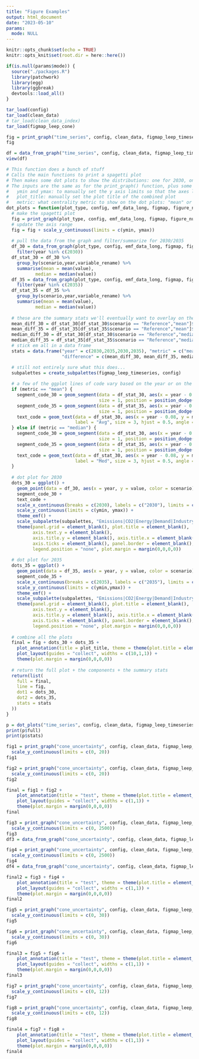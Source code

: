 ```yaml
---
title: "Figure Examples"
output: html_document
date: "2023-05-10"
params:
  mode: NULL
---
```


```r
knitr::opts_chunk$set(echo = TRUE)
knitr::opts_knit$set(root.dir = here::here())
```

```r
if(is.null(params$mode)) {
  source("./packages.R")
  library(patchwork)
  library(egg)
  library(ggbreak)
  devtools::load_all()
}
```

```r
tar_load(config)
tar_load(clean_data)
# tar_load(clean_data_index)
tar_load(figmap_leep_cone)
```

```r
fig = print_graph("time_series", config, clean_data, figmap_leep_timeseries, 1, "United States")
fig

df = data_from_graph("time_series", config, clean_data, figmap_leep_timeseries, 1, "United States")
view(df)
```

```r
# This function does a bunch of stuff
# Calls the main functions to print a spagetti plot
# Then makes some dot plots to show the distributions: one for 2030, one for 2035
# The inputs are the same as for the print_graph() function, plus some new ones:
#   ymin and ymax: to manually set the y axis limits so that the axes line up across plots
#   plot_title: manually set the plot title of the combined plot
#   metric: what centrality metric to show on the dot plots: "mean" or "median"
dot_plots = function(plot_type, config, emf_data_long, figmap, figure_num, reg, ymin, ymax, plot_title, metric) {
  # make the spagetti plot
  fig = print_graph(plot_type, config, emf_data_long, figmap, figure_num, reg)
  # update the axis range
  fig = fig + scale_y_continuous(limits = c(ymin, ymax))
  
  # pull the data from the graph and filter/summarize for 2030/2035
  df_30 = data_from_graph(plot_type, config, emf_data_long, figmap, figure_num, reg) %>%
    filter(year %in% c(2030))
  df_stat_30 = df_30 %>%
    group_by(scenario,year,variable_rename) %>%
    summarise(mean = mean(value),
           median = median(value))
  df_35 = data_from_graph(plot_type, config, emf_data_long, figmap, figure_num, reg) %>%
    filter(year %in% c(2035))
  df_stat_35 = df_35 %>%
    group_by(scenario,year,variable_rename) %>%
    summarise(mean = mean(value),
           median = median(value))
  
  # these are the summary stats we'll eventually want to overlay on the plot to highlight the efficacy of the IRA
  mean_diff_30 = df_stat_30[df_stat_30$scenario == "Reference","mean"]$mean - df_stat_30[df_stat_30$scenario == "IRA","mean"]$mean
  mean_diff_35 = df_stat_35[df_stat_35$scenario == "Reference","mean"]$mean - df_stat_35[df_stat_35$scenario == "IRA","mean"]$mean
  median_diff_30 = df_stat_30[df_stat_30$scenario == "Reference","median"]$median - df_stat_30[df_stat_30$scenario == "IRA","median"]$median
  median_diff_35 = df_stat_35[df_stat_35$scenario == "Reference","median"]$median - df_stat_35[df_stat_35$scenario == "IRA","median"]$median
  # stick em all in a data frame
  stats = data.frame("year" = c(2030,2035,2030,2035), "metric" = c("mean","mean","median","median"), 
                     "difference" = c(mean_diff_30, mean_diff_35, median_diff_30, median_diff_35))

  # still not entirely sure what this does...
  subpalettes = create_subpalettes(figmap_leep_timeseries, config)
  
  # a few of the ggplot lines of code vary based on the year or on the metric chosen, so conditionally choose the right one here
  if (metric == "mean") {
    segment_code_30 = geom_segment(data = df_stat_30, aes(x = year - 0.04, xend = year + 0.04, y = mean, yend = mean, color = scenario), 
                                   size = 1, position = position_dodge(width = 0.05))
    segment_code_35 = geom_segment(data = df_stat_35, aes(x = year - 0.04, xend = year + 0.04, y = mean, yend = mean, color = scenario),
                                   size = 1, position = position_dodge(width = 0.05))
    text_code = geom_text(data = df_stat_30, aes(x = year - 0.08, y = mean, color = scenario), 
                          label = "Avg", size = 3, hjust = 0.5, angle = 90, position = position_dodge(width = 0.05))
  } else if (metric == "median") {
    segment_code_30 = geom_segment(data = df_stat_30, aes(x = year - 0.04, xend = year + 0.04, y = median, yend = median, color = scenario), 
                                   size = 1, position = position_dodge(width = 0.05))
    segment_code_35 = geom_segment(data = df_stat_35, aes(x = year - 0.04, xend = year + 0.04, y = median, yend = median, color = scenario), 
                                   size = 1, position = position_dodge(width = 0.05))
    text_code = geom_text(data = df_stat_30, aes(x = year - 0.08, y = median, color = scenario), 
                          label = "Med", size = 3, hjust = 0.5, angle = 90, position = position_dodge(width = 0.05))
  }
  
  # dot plot for 2030
  dots_30 = ggplot() +
    geom_point(data = df_30, aes(x = year, y = value, color = scenario), shape = 1, size = 1.5, position = position_dodge(width = 0.05)) +
    segment_code_30 +
    text_code +
    scale_x_continuous(breaks = c(2030), labels = c("2030"), limits = c(2029.9, 2030.1)) +
    scale_y_continuous(limits = c(ymin, ymax)) +
    theme_emf() +
    scale_subpalette(subpalettes, "Emissions|CO2|Energy|Demand|Industry") +
    theme(panel.grid = element_blank(), plot.title = element_blank(),
          axis.text.y = element_blank(),
          axis.title.y = element_blank(), axis.title.x = element_blank(),
          axis.ticks = element_blank(), panel.border = element_blank(),
          legend.position = "none", plot.margin = margin(0,0,0,0))
  
  # dot plot for 2035
  dots_35 = ggplot() +
    geom_point(data = df_35, aes(x = year, y = value, color = scenario), shape = 1, size = 1.5, position = position_dodge(width = 0.05)) +
    segment_code_35 +
    scale_x_continuous(breaks = c(2035), labels = c("2035"), limits = c(2034.9, 2035.1)) +
    scale_y_continuous(limits = c(ymin,ymax)) +
    theme_emf() +
    scale_subpalette(subpalettes, "Emissions|CO2|Energy|Demand|Industry") +
    theme(panel.grid = element_blank(), plot.title = element_blank(),
          axis.text.y = element_blank(),
          axis.title.y = element_blank(), axis.title.x = element_blank(),
          axis.ticks = element_blank(), panel.border = element_blank(),
          legend.position = "none", plot.margin = margin(0,0,0,0))
  
  # combine all the plots
  final = fig + dots_30 + dots_35 + 
    plot_annotation(title = plot_title, theme = theme(plot.title = element_text(hjust = 0.5))) +
    plot_layout(guides = "collect", widths = c(10,1,1)) +
    theme(plot.margin = margin(0,0,0,0))
  
  # return the full plot + the components + the summary stats
  return(list(
    full = final,
    line = fig,
    dot1 = dots_30,
    dot2 = dots_35,
    stats = stats
  ))
}

p = dot_plots("time_series", config, clean_data, figmap_leep_timeseries, 4, "United States", 0, 2500, "Emissions|CO2|Energy|Demand|Electricity", metric = "median")
print(p$full)
print(p$stats)

```

```r
fig1 = print_graph("cone_uncertainty", config, clean_data, figmap_leep_cone, 1, "United States") +
  scale_y_continuous(limits = c(0, 20))
fig1

fig2 = print_graph("cone_uncertainty", config, clean_data, figmap_leep_cone, 2, "United States") +
  scale_y_continuous(limits = c(0, 20))
fig2

final = fig1 + fig2 +
    plot_annotation(title = "test", theme = theme(plot.title = element_text(hjust = 0.5))) +
    plot_layout(guides = "collect", widths = c(1,1)) +
    theme(plot.margin = margin(0,0,0,0))
final

```
```r
fig3 = print_graph("cone_uncertainty", config, clean_data, figmap_leep_cone, 3, "United States") +
  scale_y_continuous(limits = c(0, 2500))
fig3
df3 = data_from_graph("cone_uncertainty", config, clean_data, figmap_leep_cone, 3, "United States")

fig4 = print_graph("cone_uncertainty", config, clean_data, figmap_leep_cone, 4, "United States") +
  scale_y_continuous(limits = c(0, 2500))
fig4
df4 = data_from_graph("cone_uncertainty", config, clean_data, figmap_leep_cone, 4, "United States")

final2 = fig3 + fig4 +
    plot_annotation(title = "test", theme = theme(plot.title = element_text(hjust = 0.5))) +
    plot_layout(guides = "collect", widths = c(1,1)) +
    theme(plot.margin = margin(0,0,0,0))
final2

```


```r
fig5 = print_graph("cone_uncertainty", config, clean_data, figmap_leep_cone, 5, "United States") +
  scale_y_continuous(limits = c(0, 30))
fig5

fig6 = print_graph("cone_uncertainty", config, clean_data, figmap_leep_cone, 6, "United States") +
  scale_y_continuous(limits = c(0, 30))
fig6

final3 = fig5 + fig6 +
    plot_annotation(title = "test", theme = theme(plot.title = element_text(hjust = 0.5))) +
    plot_layout(guides = "collect", widths = c(1,1)) +
    theme(plot.margin = margin(0,0,0,0))
final3

```

```r
fig7 = print_graph("cone_uncertainty", config, clean_data, figmap_leep_cone, 7, "United States") +
  scale_y_continuous(limits = c(0, 12))
fig7

fig8 = print_graph("cone_uncertainty", config, clean_data, figmap_leep_cone, 8, "United States") +
  scale_y_continuous(limits = c(0, 12))
fig8

final4 = fig7 + fig8 +
    plot_annotation(title = "test", theme = theme(plot.title = element_text(hjust = 0.5))) +
    plot_layout(guides = "collect", widths = c(1,1)) +
    theme(plot.margin = margin(0,0,0,0))
final4

```
